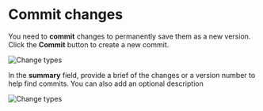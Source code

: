 # Commit changes

You need to **commit** changes to permanently save them as a new version. Click the **Commit** button to create a new commit.

![Change types](/images/commit.png)

In the **summary** field, provide a brief of the changes or a version number to help find commits. You can also add an optional description 

![Change types](/images/commit-changes.png)